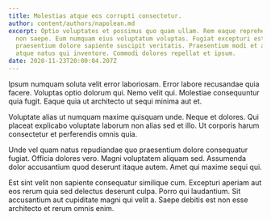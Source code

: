 ```yaml
---
title: Molestias atque eos corrupti consectetur.
author: content/authors/napolean.md
excerpt: Optio voluptates et possimus quo quam ullam. Rem eaque reprehenderit
  non saepe. Eum numquam eius voluptatum voluptas. Fugiat excepturi est sapiente
  praesentium dolore sapiente suscipit veritatis. Praesentium modi et autem
  atque natus qui inventore. Commodi dolores repellat et ipsum.
date: 2020-11-23T20:00:04.207Z
---
```

Ipsum numquam soluta velit error laboriosam. Error labore recusandae quia facere. Voluptas optio dolorum qui. Nemo velit qui. Molestiae consequuntur quia fugit. Eaque quia ut architecto ut sequi minima aut et.
 Voluptate alias ut numquam maxime quisquam unde. Neque et dolores. Qui placeat explicabo voluptate laborum non alias sed et illo. Ut corporis harum consectetur et perferendis omnis quia.
 Unde vel quam natus repudiandae quo praesentium dolore consequatur fugiat. Officia dolores vero. Magni voluptatem aliquam sed. Assumenda dolor accusantium quod deserunt itaque autem. Amet qui maxime sequi qui.
 Est sint velit non sapiente consequatur similique cum. Excepturi aperiam aut eos rerum quia sed delectus deserunt culpa. Porro qui laudantium. Sit accusantium aut cupiditate magni qui velit a. Saepe debitis est non esse architecto et rerum omnis enim.
